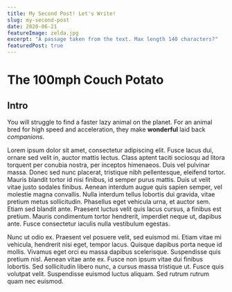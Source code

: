 ```yaml
---
title: My Second Post! Let's Write!
slug: my-second-post
date: 2020-06-21
featureImage: zelda.jpg
excerpt: "A passage taken from the text. Max length 140 characters?"
featuredPost: true
---
```


# The 100mph Couch Potato

## Intro

You will struggle to find a faster lazy animal on the planet. For an animal bred for high speed and acceleration, they make **wonderful** laid back _companions_.

Lorem ipsum dolor sit amet, consectetur adipiscing elit. Fusce lacus dui, ornare sed velit in, auctor mattis lectus. Class aptent taciti sociosqu ad litora torquent per conubia nostra, per inceptos himenaeos. Duis vel pulvinar massa. Donec sed nunc placerat, tristique nibh pellentesque, eleifend tortor. Mauris blandit tortor id nisi finibus, id semper purus mattis. Duis ut velit vitae justo sodales finibus. Aenean interdum augue quis sapien semper, vel molestie magna convallis. Nulla interdum tellus lobortis dui gravida, vitae pretium metus sollicitudin. Phasellus eget vehicula urna, et auctor sem. Etiam sed blandit ante. Praesent luctus velit quis lacus cursus, a finibus est pretium. Mauris condimentum tortor hendrerit, imperdiet neque ut, dapibus ante. Fusce consectetur iaculis nulla vestibulum egestas.

Nunc ut odio ex. Praesent vel posuere velit, sed euismod mi. Etiam vitae mi vehicula, hendrerit nisi eget, tempor lacus. Quisque dapibus porta neque id mollis. Vivamus eget orci eu massa dapibus scelerisque. Suspendisse quis pretium nisl. Aenean vitae ante ex. Fusce non ipsum vitae dui finibus lobortis. Sed sollicitudin libero nunc, a cursus massa tristique ut. Fusce quis volutpat velit. Suspendisse euismod luctus aliquam. Sed rutrum rutrum quam nec euismod.
